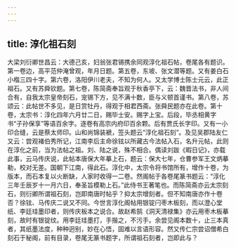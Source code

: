 ```yaml
---
---
---
```

title: 淳化祖石刻
---




大梁刘衍卿世昌云：大德己亥，妇翁张君锡携余同观淳化祖石帖，卷尾各有题识。第一卷边，高平范仲淹曾观，年月日题。第五卷，东坡、张文潜等题。又有姜白石小楷三四十字。第六卷，洛阳伊川老夫，不知为何人。又太学博士陈士元云，此正祖石。又有苏舜钦题。第七卷，陈简斋奉旨观于秋香亭下，云：魏晋法书，非人间合有，自我太宗皇帝刻石，宠锡下方，见不满十数，臣与义顿首谨书。第八卷，苏颂云：此帖世不多见，是日赏牡丹，得观于相君西斋。张舜民题亦在此卷。第十卷，太宗书：淳化四年六月廿二日，赐毕士安。赐字上宝。后段，毕丞相黄字书“子孙保享”等语百余字。逐卷有高宗内府印百余颗。后有贾氏长字印。又有一小印合缝，云是蔡太师印。山和尚锦装褫，签头题云“淳化祖石刻”。及见吴郡陆友仁又云：尝观褚伯秀所记，江南李后主命徐铉以所藏古今法帖入石，名升元帖，此则在淳化之前，当为法帖之祖。刘、陆之说，殊不相合。偶读刘跋《暇日记》，亦载此事，云马传庆说，此帖本唐保大年摹上石，题云：保大七年，仓曹参军王文炳摹勒，校对无差。国朝下江南，得此石。淳化中，太宗令将书馆所有，增作十卷，为版本，而石本复以火断缺，人家时收得一二卷。然阁帖于各卷尾篆书题云：“淳化三年壬辰岁十一月六日，奉圣旨模勒上石。”此侍书王著笔也。而陈简斋亦云太宗刻石，则衍卿所谓祖石刻，岂即南唐时帖乎？抑太宗增刻者。但不知南唐亦作十卷否？徐铉、马传庆二说又不同。今世言淳化阁帖用银锭闩枣木板刻，而以澄心堂纸、李廷珪墨印者，则传庆板本之说合。故赵希鹄《洞天清禄集》亦云用枣木板摹刻，故时有银锭纹。用李廷珪墨打，手揩之，不污手。余尝见阁本数十，止三本真者，其纸墨法度，种种迥别，妙在心悟，固难以言语形容。然又传仁宗尝诏僧希白刻石于秘阁，前有目录，卷尾无篆书题字，所谓祖石刻者，岂即此与？